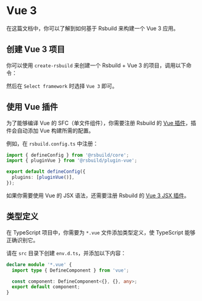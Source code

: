 # Vue 3

在这篇文档中，你可以了解到如何基于 Rsbuild 来构建一个 Vue 3 应用。

## 创建 Vue 3 项目

你可以使用 `create-rsbuild` 来创建一个 Rsbuild + Vue 3 的项目，调用以下命令：


<PackageManagerTabs command="create rsbuild@latest" />

然后在 `Select framework` 时选择 `Vue 3` 即可。

## 使用 Vue 插件

为了能够编译 Vue 的 SFC（单文件组件），你需要注册 Rsbuild 的 [Vue 插件](/plugins/list/plugin-vue)，插件会自动添加 Vue 构建所需的配置。

例如，在 `rsbuild.config.ts` 中注册：

```ts title="rsbuild.config.ts"
import { defineConfig } from '@rsbuild/core';
import { pluginVue } from '@rsbuild/plugin-vue';

export default defineConfig({
  plugins: [pluginVue()],
});
```

如果你需要使用 Vue 的 JSX 语法，还需要注册 Rsbuild 的 [Vue 3 JSX 插件](/plugins/list/plugin-vue-jsx)。

## 类型定义

在 TypeScript 项目中，你需要为 `*.vue` 文件添加类型定义，使 TypeScript 能够正确识别它。

请在 `src` 目录下创建 `env.d.ts`，并添加以下内容：

```ts title="src/env.d.ts"
declare module '*.vue' {
  import type { DefineComponent } from 'vue';

  const component: DefineComponent<{}, {}, any>;
  export default component;
}
```


<DeployApp />
